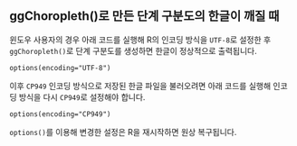## ggChoropleth()로 만든 단계 구분도의 한글이 깨질 때

윈도우 사용자의 경우 아래 코드를 실행해 R의 인코딩 방식을 `UTF-8`로 설정한 후 `ggChoropleth()`로 단계 구분도를 생성하면 한글이 정상적으로 출력됩니다.

```
options(encoding="UTF-8")
```

이후 `CP949` 인코딩 방식으로 저장된 한글 파일을 불러오려면 아래 코드를 실행해 인코딩 방식을 다시 `CP949`로 설정해야 합니다.

```
options(encoding="CP949")
```

`options()`를 이용해 변경한 설정은 R을 재시작하면 원상 복구됩니다.

